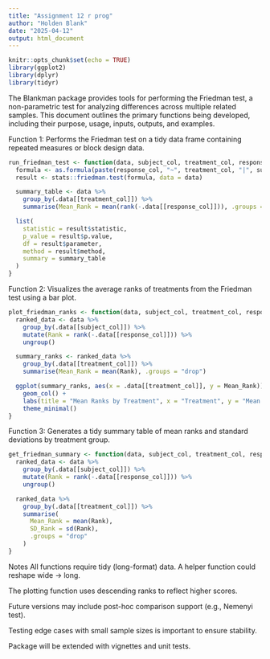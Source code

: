 ```yaml
---
title: "Assignment 12 r prog"
author: "Holden Blank"
date: "2025-04-12"
output: html_document
---
```


```r
knitr::opts_chunk$set(echo = TRUE)
library(ggplot2)
library(dplyr)
library(tidyr)
```

The Blankman package provides tools for performing the Friedman test, a non-parametric test for analyzing differences across multiple related samples. This document outlines the primary functions being developed, including their purpose, usage, inputs, outputs, and examples.

Function 1:
Performs the Friedman test on a tidy data frame containing repeated measures or block design data.

```r
run_friedman_test <- function(data, subject_col, treatment_col, response_col) {
  formula <- as.formula(paste(response_col, "~", treatment_col, "|", subject_col))
  result <- stats::friedman.test(formula, data = data)

  summary_table <- data %>%
    group_by(.data[[treatment_col]]) %>%
    summarise(Mean_Rank = mean(rank(-.data[[response_col]])), .groups = "drop")

  list(
    statistic = result$statistic,
    p_value = result$p.value,
    df = result$parameter,
    method = result$method,
    summary = summary_table
  )
}
```

Function 2:
Visualizes the average ranks of treatments from the Friedman test using a bar plot.

```r
plot_friedman_ranks <- function(data, subject_col, treatment_col, response_col) {
  ranked_data <- data %>%
    group_by(.data[[subject_col]]) %>%
    mutate(Rank = rank(-.data[[response_col]])) %>%
    ungroup()

  summary_ranks <- ranked_data %>%
    group_by(.data[[treatment_col]]) %>%
    summarise(Mean_Rank = mean(Rank), .groups = "drop")

  ggplot(summary_ranks, aes(x = .data[[treatment_col]], y = Mean_Rank)) +
    geom_col() +
    labs(title = "Mean Ranks by Treatment", x = "Treatment", y = "Mean Rank") +
    theme_minimal()
}
```

Function 3:
Generates a tidy summary table of mean ranks and standard deviations by treatment group.
```r
get_friedman_summary <- function(data, subject_col, treatment_col, response_col) {
  ranked_data <- data %>%
    group_by(.data[[subject_col]]) %>%
    mutate(Rank = rank(-.data[[response_col]])) %>%
    ungroup()

  ranked_data %>%
    group_by(.data[[treatment_col]]) %>%
    summarise(
      Mean_Rank = mean(Rank),
      SD_Rank = sd(Rank),
      .groups = "drop"
    )
}
```

Notes
All functions require tidy (long-format) data. A helper function could reshape wide -> long.

The plotting function uses descending ranks to reflect higher scores.

Future versions may include post-hoc comparison support (e.g., Nemenyi test).

Testing edge cases with small sample sizes is important to ensure stability.

Package will be extended with vignettes and unit tests.

